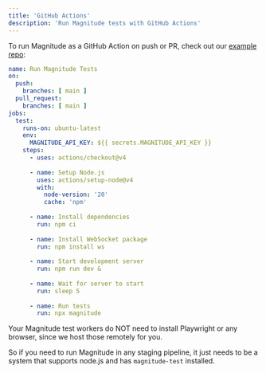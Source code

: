 ```yaml
---
title: 'GitHub Actions'
description: 'Run Magnitude tests with GitHub Actions'
---
```


To run Magnitude as a GitHub Action on push or PR, check out our [example repo](https://github.com/magnitudedev/magnitude-demo-repo/blob/main/.github/workflows/magnitude.yaml):

```yaml
name: Run Magnitude Tests
on:
  push:
    branches: [ main ]
  pull_request:
    branches: [ main ]
jobs:
  test:
    runs-on: ubuntu-latest
    env:
      MAGNITUDE_API_KEY: ${{ secrets.MAGNITUDE_API_KEY }}
    steps:
      - uses: actions/checkout@v4
      
      - name: Setup Node.js
        uses: actions/setup-node@v4
        with:
          node-version: '20'
          cache: 'npm'
          
      - name: Install dependencies
        run: npm ci
        
      - name: Install WebSocket package
        run: npm install ws
        
      - name: Start development server
        run: npm run dev &
        
      - name: Wait for server to start
        run: sleep 5
        
      - name: Run tests
        run: npx magnitude
```

Your Magnitude test workers do NOT need to install Playwright or any browser, since we host those remotely for you.

So if you need to run Magnitude in any staging pipeline, it just needs to be a system that supports node.js and has `magnitude-test` installed.
